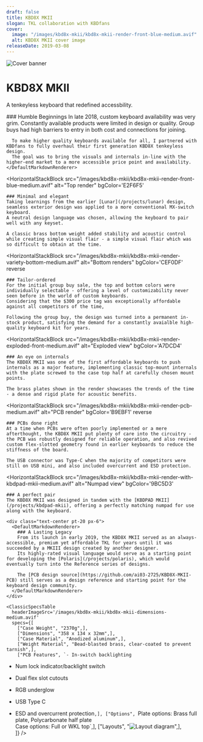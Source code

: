 ```yaml
---
draft: false
title: KBD8X MKII
slogan: TKL collaboration with KBDfans
cover:
  image: "/images/kbd8x-mkii/kbd8x-mkii-render-front-blue-medium.avif"
  alt: KBD8X MKII cover image
releaseDate: 2019-03-08
---
```


<DefaultLayout title={frontmatter.title}>

  <div class="w-full h-[350px] overflow-hidden">
    <img src="/images/kbd8x-mkii/kbd8x-mkii-render-variety-medium.avif" alt="Cover banner" class="object-cover w-full h-full" />
  </div>

  <div class="text-center pt-20 pb-24 px-6">
    <h1 class="!font-['M_PLUS_Rounded_1c'] font-[300] !text-[42px] !md:text-[52px] lg:!text-[60px]">KBD8X MKII</h1>
    <p>A tenkeyless keyboard that redefined accessbility.</p>
  </div>

  <div class="bg-zinc-800 text-center py-28 px-6">
    <DefaultMarkdownRenderer invert>
      ### Humble Beginnings
      In late 2018, custom keyboard availability was very grim.  
      Constantly available products were limited in design or quality.  
      Group buys had high barriers to entry in both cost and connections for joining.  
        
      To make higher quality keyboards available for all, I partnered with KBDfans to fully overhaul their first generation KBD8X tenkeyless design.  
      The goal was to bring the visuals and internals in-line with the higher-end market to a more accessible price point and availability.
    </DefaultMarkdownRenderer>
  </div>

  <HorizontalStackBlock
    src="/images/kbd8x-mkii/kbd8x-mkii-render-front-blue-medium.avif" 
    alt="Top render"
    bgColor='E2F6F5'
  >
    ### Minimal and elegant
    Taking learnings from the earlier [Lunar](/projects/lunar) design, seamless exterior design was applied to a more conventional MX-switch keyboard.  
    A neutral design language was chosen, allowing the keyboard to pair well with any keyset.  

    A classic brass bottom weight added stability and acoustic control while creating simple visual flair - a simple visual flair which was so difficult to obtain at the time. 
  </HorizontalStackBlock>

  <HorizontalStackBlock
    src="/images/kbd8x-mkii/kbd8x-mkii-render-variety-bottom-medium.avif"
    alt="Bottom renders"
    bgColor='CEF0DF'
    reverse
  >
    ### Tailor-ordered
    For the initial group buy sale, the top and bottom colors were individually selectable - offering a level of customizability never seen before in the world of custom keyboards.  
    Considering that the $300 price tag was exceptionally affordable against all competitors of the time, 

    Following the group buy, the design was turned into a permanent in-stock product, satisfying the demand for a constantly avaialble high-quality keyboard kit for years.
  </HorizontalStackBlock>

  <HorizontalStackBlock
    src="/images/kbd8x-mkii/kbd8x-mkii-render-exploded-front-medium.avif" 
    alt="Exploded view"
    bgColor='A7DCD4'
  >
    ### An eye on internals
    The KBD8X MKII was one of the first affordable keyboards to push internals as a major feature, implementing classic top-mount internals with the plate screwed to the case top half at carefully chosen mount points.  
    
    The brass plates shown in the render showcases the trends of the time - a dense and rigid plate for acoustic benefits.
  </HorizontalStackBlock>

  <HorizontalStackBlock
    src="/images/kbd8x-mkii/kbd8x-mkii-render-pcb-medium.avif"
    alt="PCB render"
    bgColor='B9EBF1'
    reverse
  >
    ### PCBs done right
    At a time when PCBs were often poorly implemented or a mere afterthought, the KBD8X MKII put plenty of care into the circuitry - the PCB was robustly designed for reliable operation, and also revived custom flex-slotted geometry found in earlier keyboards to reduce the stiffness of the board.

    The USB connector was Type-C when the majority of competitors were still on USB mini, and also included overcurrent and ESD protection.  
  </HorizontalStackBlock>

  <HorizontalStackBlock
    src="/images/kbd8x-mkii/kbd8x-mkii-render-with-kbdpad-mkii-medium.avif" 
    alt="Numpad view"
    bgColor='9BC5D3'
  >
    ### A perfect pair
    The KBD8X MKII was designed in tandem with the [KBDPAD MKII](/projects/kbdpad-mkii), offering a perfectly matching numpad for use along with the keyboard.  

  </HorizontalStackBlock>

  <div class="container mx-auto">

    <div class="text-center pt-20 px-6">
      <DefaultMarkdownRenderer>
        ### A Lasting Legacy
        From its launch in early 2019, the KBD8X MKII served as an always-accessible, premium yet affordable TKL for years until it was succeeded by a MKIII design created by another designer.  
        Its highly-rated visual language would serve as a starting point for developing the [Polaris](/projects/polaris), which would eventually turn into the Reference series of designs.  

        The [PCB design source](https://github.com/ai03-2725/KBD8X-MKII-PCB) still serves as a design reference and starting point for the keyboard design community.
      </DefaultMarkdownRenderer>
    </div>

    <ClassicSpecsTable 
      headerImageSrc='/images/kbd8x-mkii/kbd8x-mkii-dimensions-medium.avif' 
      specs={[
        ["Case Weight", "2370g",],
        ["Dimensions", "358 x 134 x 32mm",],
        ["Case Material", "Anodized aluminum",],
        ["Weight Material", "Bead-blasted brass, clear-coated to prevent tarnish",],
        ["PCB Features", `- In-switch backlighting
- Num lock indicator/backlight switch
- Dual flex slot cutouts
- RGB underglow
- USB Type C
- ESD and overcurrent protection`,],
        ["Options", `Plate options: Brass full plate, Polycarbonate half plate  
Case options: Full or WKL top`,],
        ["Layouts", "![Layout diagram](/images/kbd8x-mkii/kbd8x-mkii-layouts-diagram-medium.avif)",],        
    ]} />

    <ClassicResourcesTable project='kbd8x-mkii' />
  </div>
  
</DefaultLayout>